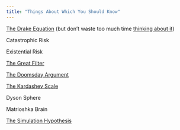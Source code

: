 ```yaml
---
title: "Things About Which You Should Know"
---
```


[The Drake Equation](https://en.wikipedia.org/wiki/Drake_equation) (but don't waste too much time [thinking about it](http://xkcd.com/384/)) 

Catastrophic Risk 

Existential Risk 

[The Great Filter](https://en.wikipedia.org/wiki/Great_Filter)

[The Doomsday Argument](https://en.wikipedia.org/wiki/Doomsday_argument)

[The Kardashev Scale](https://en.wikipedia.org/wiki/Kardashev_scale)

Dyson Sphere

Matrioshka Brain

[The Simulation Hypothesis](http://en.wikipedia.org/wiki/Simulation_hypothesis)
